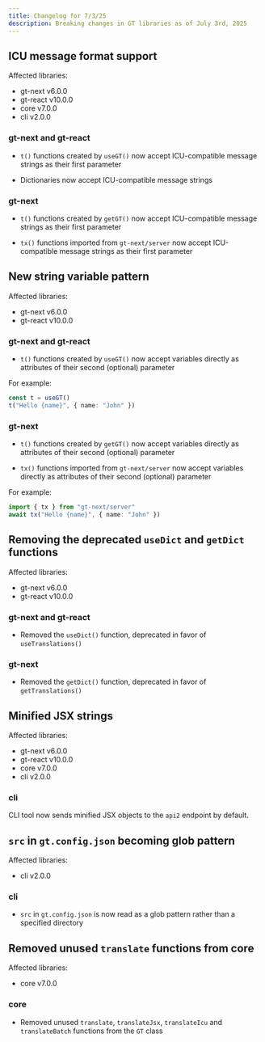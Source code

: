 ```yaml
---
title: Changelog for 7/3/25
description: Breaking changes in GT libraries as of July 3rd, 2025
---
```


## ICU message format support

Affected libraries: 
- gt-next v6.0.0
- gt-react v10.0.0
- core v7.0.0 
- cli v2.0.0

### gt-next and gt-react

- `t()` functions created by `useGT()` now accept ICU-compatible message strings as their first parameter

- Dictionaries now accept ICU-compatible message strings

### gt-next

- `t()` functions created by `getGT()` now accept ICU-compatible message strings as their first parameter

- `tx()` functions imported from `gt-next/server` now accept ICU-compatible message strings as their first parameter 

## New string variable pattern

Affected libraries:
- gt-next v6.0.0
- gt-react v10.0.0

### gt-next and gt-react

- `t()` functions created by `useGT()` now accept variables directly as attributes of their second (optional) parameter

For example:

```ts
const t = useGT()
t("Hello {name}", { name: "John" })
```

### gt-next

- `t()` functions created by `getGT()` now accept variables directly as attributes of their second (optional) parameter

- `tx()` functions imported from `gt-next/server` now accept variables directly as attributes of their second (optional) parameter

For example:

```ts
import { tx } from "gt-next/server"
await tx("Hello {name}", { name: "John" })
```

## Removing the deprecated `useDict` and `getDict` functions

Affected libraries: 
- gt-next v6.0.0
- gt-react v10.0.0

### gt-next and gt-react

- Removed the `useDict()` function, deprecated in favor of `useTranslations()`

### gt-next

- Removed the `getDict()` function, deprecated in favor of `getTranslations()`

## Minified JSX strings

Affected libraries:
- gt-next v6.0.0
- gt-react v10.0.0
- core v7.0.0
- cli v2.0.0

### cli

CLI tool now sends minified JSX objects to the `api2` endpoint by default.


## `src` in `gt.config.json` becoming glob pattern

Affected libraries:
- cli v2.0.0

### cli

- `src` in `gt.config.json` is now read as a glob pattern rather than a specified directory

## Removed unused `translate` functions from core

Affected libraries:
- core v7.0.0

### core

- Removed unused `translate`, `translateJsx`, `translateIcu` and `translateBatch` functions from the `GT` class

